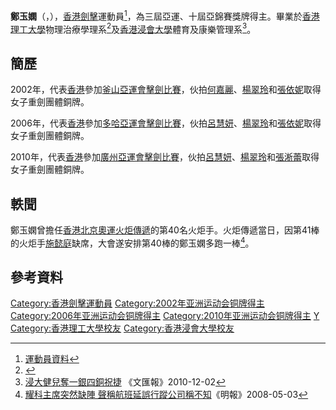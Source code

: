 {{noteTA|G1=Sports}}
{{Infobox sportsperson
| headercolor    = #778899
| name           = 鄭玉嫻
| image          = 
| imagesize      =
| caption        =
| birthname      =
| fullname       =
| nickname       =
| nationality    = 
| residence      =
| birth_date      = {{birth_date_and_age|1980|6|21}}<ref name="广州亚运">[http://www.gz2010.cn/info/CHN/ZB/ZBB101A_FE@@@@@@@@@@@@@@@CHN_number=215818.htm 2010年广州亚运会官方网站 击剑 - 郑玉娴 - 简历]</ref>
| birth_place     = {{BHKG}}
| height         = 
| weight         = 
| website        = 
| country        = {{HKG}}
| sport          = 女子[[擊劍|擊劍]] - [[重劍|重劍]]
| collegeteam    =
| club           =
| team           =
| turnedpro      =
| coach          = 
| retired        =
| coaching       =
| worlds         =
| regionals      =
| nationals      =
| olympics       =
| paralympics    =
| highestranking =
| pb             =
| medaltemplates = 
{{MedalSport | 女子[[劍擊|劍擊]]}}
{{MedalCountry|{{HKG}}}}
{{MedalCompetition | [[亞洲運動會|亞洲運動會]]}}
{{MedalBronze | [[2002年亞洲運動會|2002 釜山]] | [[2002年亞洲運動會擊劍比賽|重劍團體]]}}
{{MedalBronze | [[2006年亞洲運動會|2006 多哈]] | [[2006年亞洲運動會擊劍比賽|重劍團體]]}}
{{MedalBronze | [[2010年亞洲運動會|2010 廣州]] | [[2010年亞洲運動會擊劍比賽|重劍團體]]}}
{{MedalCompetition|[[亞洲擊劍錦標賽|亞洲擊劍錦標賽]]}}
{{MedalBronze|2003年 清邁|重劍團體}}
{{MedalBronze|2004年 馬尼拉|重劍團體}}
{{MedalBronze|2005年 亞庇|重劍團體}}
{{MedalBronze|2007年 南通|重劍團體}}
{{MedalBronze|2008年 曼谷|重劍團體}}
{{MedalBronze|2009年 多哈|重劍團體}}
{{MedalBronze|2010年 首爾|重劍團體}}
{{MedalBronze|2011年 首爾|重劍團體}}
{{MedalBronze|2012年 和歌山|重劍團體}}
{{MedalBronze|2013年 上海|重劍團體}}
{{MedalCompetition|[[東亞運動會|東亞運動會]]}}
{{MedalBronze|[[2013年東亞運動會|2013年 天津]]|重劍團體}}
| show-medals    = yes
}}
'''鄭玉嫻'''（'''{{lang|en|CHENG Yuk-han Bjork}}'''，{{bd|1980年|6月21日|catIdx=C鄭}}），[[香港|香港]][[劍擊|劍擊]]運動員<ref>[http://2010gz.hkolympic.org/profile/cheng%20yuk%20han%20bjork.pdf 運動員資料]{{dead link|date=2018年4月 |bot=InternetArchiveBot |fix-attempted=yes }}</ref>，為三屆亞運、十屆亞錦賽獎牌得主。畢業於[[香港理工大學|香港理工大學]]物理治療學理系<ref>{{Cite web |url=http://www.polyu.edu.hk/cpa/70thanniversary/memories_brilliant_students.htm |title=學生的卓越成就 |accessdate=2011-03-03 |archive-date=2008-03-09 |archive-url=https://web.archive.org/web/20080309221858/http://www.polyu.edu.hk/cpa/70thanniversary/memories_brilliant_students.htm |dead-url=no }}</ref>及[[香港浸會大學|香港浸會大學]]體育及康樂管理系<ref>[http://paper.wenweipo.com/2010/12/02/SP1012020007.htm 浸大健兒奪一銀四銅祝捷] {{Wayback|url=http://paper.wenweipo.com/2010/12/02/SP1012020007.htm |date=20101218093622 }}《文匯報》2010-12-02</ref>。

==簡歷==
2002年，代表[[2002年亞洲運動會中國香港代表團|香港]]參加[[釜山|釜山]][[2002年亞洲運動會|亞運會]][[2002年亞洲運動會擊劍比賽|擊劍比賽]]，伙拍[[何嘉麗_(擊劍運動員)|何嘉麗]]、[[楊翠玲|楊翠玲]]和[[張依妮|張依妮]]取得女子重劍團體銅牌。

2006年，代表[[2006年亞洲運動會中國香港代表團|香港]]參加[[多哈|多哈]][[2006年亞洲運動會|亞運會]][[2006年亞洲運動會擊劍比賽|擊劍比賽]]，伙拍[[呂慧妍|呂慧妍]]、[[楊翠玲|楊翠玲]]和[[張依妮|張依妮]]取得女子重劍團體銅牌。

2010年，代表[[2010年亞洲運動會中國香港代表團|香港]]參加[[廣州|廣州]][[2010年亞洲運動會|亞運會]][[2010年亞洲運動會擊劍比賽|擊劍比賽]]，伙拍[[呂慧妍|呂慧妍]]、[[楊翠玲|楊翠玲]]和[[張淅蕾|張淅蕾]]取得女子重劍團體銅牌。

== 軼聞 ==
鄭玉嫻曾擔任[[2008年夏季奧林匹克運動會香港區火炬接力|香港北京奧運火炬傳遞]]的第40名火炬手。火炬傳遞當日，因第41棒的火炬手[[施懿庭|施懿庭]]缺席，大會遂安排第40棒的鄭玉嫻多跑一棒<ref>[http://specials.mingpao.com/cfm/News.cfm?SpecialsID=115&News=84ca71330c201f3f9ec570380d88038f15c4f0fb880e2d3392e24738b92e26&ChineseName=%B8t%A4%F5%B6%C7%BB%BC%3Cimg+src=http://specials.mingpao.com/dat/2008beijing/image/torch_icon.gif+border=0+align=absmiddle+hspace=3+vspace=5%3E 耀科主席突然缺陣 聲稱航班延誤行蹤公司稱不知]{{dead link|date=2018年4月 |bot=InternetArchiveBot |fix-attempted=yes }}《明報》2008-05-03</ref>。

==參考資料==
{{Reflist}}

{{DEFAULTSORT:CHENG Yuk-han Bjork}}
[[Category:香港劍擊運動員|Category:香港劍擊運動員]]
[[Category:2002年亚洲运动会铜牌得主|Category:2002年亚洲运动会铜牌得主]]
[[Category:2006年亚洲运动会铜牌得主|Category:2006年亚洲运动会铜牌得主]]
[[Category:2010年亚洲运动会铜牌得主|Category:2010年亚洲运动会铜牌得主]]
[[Category:鄭姓|Y]]
[[Category:香港理工大學校友|Category:香港理工大學校友]]
[[Category:香港浸會大學校友|Category:香港浸會大學校友]]